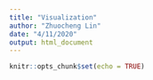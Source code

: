 ```yaml
---
title: "Visualization"
author: "Zhuocheng Lin"
date: "4/11/2020"
output: html_document
---
```


<style>
h3 {
  background-color: #D4DAEC;
  text-indent: 20px;
  padding-top: 5px;
  padding-bottom: 5px;
}

div.plot-center {
  width: 80%;
  margin-left: auto;
  margin-right: auto;
}
</style>

```r
knitr::opts_chunk$set(echo = TRUE)
```

## 
